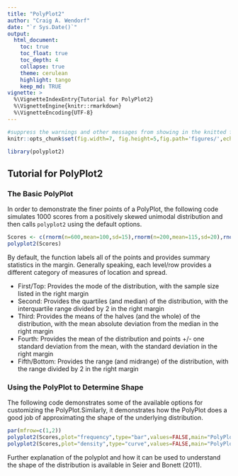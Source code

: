```yaml
---
title: "PolyPlot2"
author: "Craig A. Wendorf"
date: "`r Sys.Date()`"
output:
  html_document:
    toc: true
    toc_float: true
    toc_depth: 4
    collapse: true
    theme: cerulean
    highlight: tango
    keep_md: TRUE
vignette: >
  %\VignetteIndexEntry{Tutorial for PolyPlot2}
  %\VignetteEngine{knitr::rmarkdown}
  %\VignetteEncoding{UTF-8}
---
```


```r
#suppress the warnings and other messages from showing in the knitted file.
knitr::opts_chunk$set(fig.width=7, fig.height=5,fig.path='figures/',echo=TRUE,warning=FALSE,message=FALSE)
```

```r
library(polyplot2)
```

## Tutorial for PolyPlot2

### The Basic PolyPlot

In order to demonstrate the finer points of a PolyPlot, the following code simulates 1000 scores from a positively skewed unimodal distribution and then calls `polyplot2` using the default options.

```r
Scores <- c(rnorm(n=600,mean=100,sd=15),rnorm(n=200,mean=115,sd=20),rnorm(n=200,mean=130,sd=25))
polyplot2(Scores)
```

By default, the function labels all of the points and provides summary statistics in the margin. Generally speaking, each level/row provides a different category of measures of location and spread.

- First/Top: Provides the mode of the distribution, with the sample size listed in the right margin
- Second: Provides the quartiles (and median) of the distribution, with the interquartile range divided by 2 in the right margin
- Third: Provides the means of the halves (and the whole) of the distribution, with the mean absolute deviation from the median in the right margin
- Fourth: Provides the mean of the distribution and points +/- one standard deviation from the mean, with the standard deviation in the right margin
- Fifth/Bottom: Provides the range (and midrange) of the distribution, with the range divided by 2 in the right margin

### Using the PolyPlot to Determine Shape

The following code demonstrates some of the available options for customizing the PolyPlot.Similarly, it demonstrates how the PolyPlot does a good job of approximating the shape of the underlying distribution.

```r
par(mfrow=c(1,2))
polyplot2(Scores,plot="frequency",type="bar",values=FALSE,main="PolyPlot2 plus Frequency Histogram",col="darkblue",bg="darkgoldenrod")
polyplot2(Scores,plot="density",type="curve",values=FALSE,main="PolyPlot2 plus Density Curve",col="darkblue",bg="darkgoldenrod")
```

Further explanation of the polyplot and how it can be used to understand the shape of the distribution is available in Seier and Bonett (2011).

